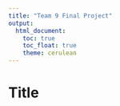 ```yaml
---
title: "Team 9 Final Project"
output: 
  html_document:
    toc: true
    toc_float: true
    theme: cerulean
---
```


# Title